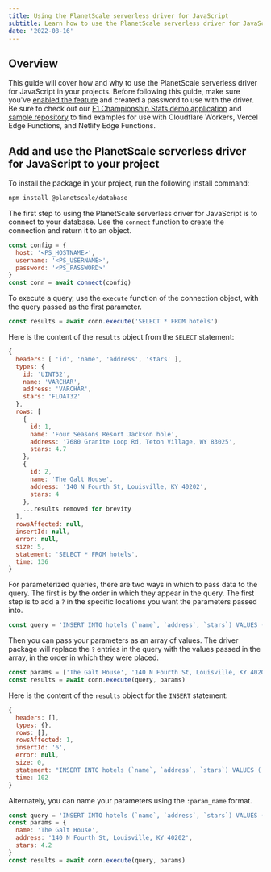 ```yaml
---
title: Using the PlanetScale serverless driver for JavaScript
subtitle: Learn how to use the PlanetScale serverless driver for JavaScript in your projects.
date: '2022-08-16'
---
```


## Overview

This guide will cover how and why to use the PlanetScale serverless driver for JavaScript in your projects. Before following this guide, make sure you've [enabled the feature](/docs/tutorials/planetscale-serverless-driver) and created a password to use with the driver.
<InfoBlock type="note">
Be sure to check out our [F1 Championship Stats demo application](https://f1.planetscale.com/) and [sample repository](https://github.com/planetscale/f1-championship-stats) to find examples for use with Cloudflare Workers, Vercel Edge Functions, and Netlify Edge Functions.
</InfoBlock>
## Add and use the PlanetScale serverless driver for JavaScript to your project

To install the package in your project, run the following install command:

```bash
npm install @planetscale/database
```

The first step to using the PlanetScale serverless driver for JavaScript is to connect to your database. Use the `connect` function to create the connection and return it to an object.

```jsx
const config = {
  host: '<PS_HOSTNAME>',
  username: '<PS_USERNAME>',
  password: '<PS_PASSWORD>'
}
const conn = await connect(config)
```

To execute a query, use the `execute` function of the connection object, with the query passed as the first parameter.

```jsx
const results = await conn.execute('SELECT * FROM hotels')
```

Here is the content of the `results` object from the `SELECT` statement:

```jsx
{
  headers: [ 'id', 'name', 'address', 'stars' ],
  types: {
    id: 'UINT32',
    name: 'VARCHAR',
    address: 'VARCHAR',
    stars: 'FLOAT32'
  },
  rows: [
    {
      id: 1,
      name: 'Four Seasons Resort Jackson hole',
      address: '7680 Granite Loop Rd, Teton Village, WY 83025',
      stars: 4.7
    },
    {
      id: 2,
      name: 'The Galt House',
      address: '140 N Fourth St, Louisville, KY 40202',
      stars: 4
    },
    ...results removed for brevity
  ],
  rowsAffected: null,
  insertId: null,
  error: null,
  size: 5,
  statement: 'SELECT * FROM hotels',
  time: 136
}
```

For parameterized queries, there are two ways in which to pass data to the query. The first is by the order in which they appear in the query. The first step is to add a `?` in the specific locations you want the parameters passed into.

```jsx
const query = 'INSERT INTO hotels (`name`, `address`, `stars`) VALUES (?, ?, ?)'
```

Then you can pass your parameters as an array of values. The driver package will replace the `?` entries in the query with the values passed in the array, in the order in which they were placed.

```jsx
const params = ['The Galt House', '140 N Fourth St, Louisville, KY 40202', 4.2)
const results = await conn.execute(query, params)
```

Here is the content of the `results` object for the `INSERT` statement:

```jsx
{
  headers: [],
  types: {},
  rows: [],
  rowsAffected: 1,
  insertId: '6',
  error: null,
  size: 0,
  statement: "INSERT INTO hotels (`name`, `address`, `stars`) VALUES ('Montage Kapalua Bay 2', '1 Bay Dr, Lahaina, HI 96761', 4)",
  time: 102
}
```

Alternately, you can name your parameters using the `:param_name` format.

```jsx
const query = 'INSERT INTO hotels (`name`, `address`, `stars`) VALUES (:name, :address :stars)'
const params = {
  name: 'The Galt House',
  address: '140 N Fourth St, Louisville, KY 40202',
  stars: 4.2
}
const results = await conn.execute(query, params)
```

<GetHelp />
